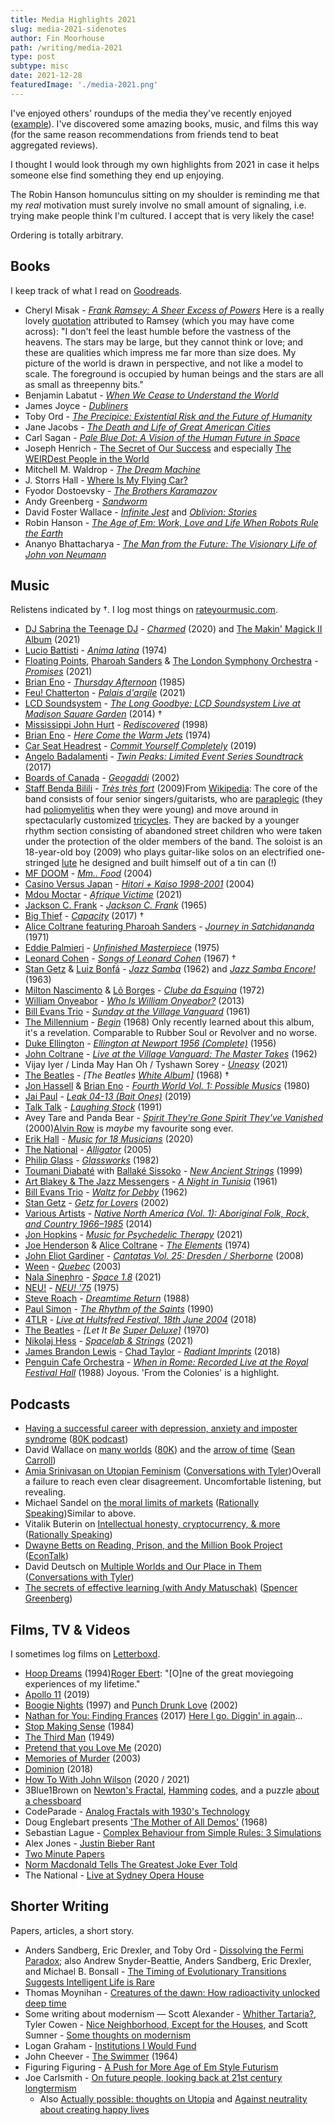 ```yaml
---
title: Media Highlights 2021
slug: media-2021-sidenotes
author: Fin Moorhouse
path: /writing/media-2021
type: post
subtype: misc
date: 2021-12-28
featuredImage: './media-2021.png'
---
```


I've enjoyed others' roundups of the media they've recently enjoyed ([example](http://lukemuehlhauser.com/media-diet-for-q3-2021/)). I've discovered some amazing books, music, and films this way (for the same reason recommendations from friends tend to beat aggregated reviews).

I thought I would look through my own highlights from 2021 in case it helps someone else find something they end up enjoying.

The Robin Hanson homunculus sitting on my shoulder is reminding me that my *real* motivation must surely involve no small amount of signaling, i.e. trying make people think I'm cultured. I accept that is very likely the case!

Ordering is totally arbitrary.

## Books

I keep track of what I read on [Goodreads](https://www.goodreads.com/user/show/38695642-fin-moorhouse).

- Cheryl Misak - [*Frank Ramsey: A Sheer Excess of Powers*](https://www.goodreads.com/book/show/52950063-frank-ramsey)<Sidenote label='ramsey'> Here is a really lovely <a href='https://www.goodreads.com/quotes/787508-i-don-t-feel-the-least-humble-before-the-vastness-of'>quotation</a> attributed to Ramsey (which you may have come across): "I don't feel the least humble before the vastness of the heavens. The stars may be large, but they cannot think or love; and these are qualities which impress me far more than size does. My picture of the world is drawn in perspective, and not like a model to scale. The foreground is occupied by human beings and the stars are all as small as threepenny bits."</Sidenote>
- Benjamin Labatut - *[When We Cease to Understand the World](https://www.goodreads.com/book/show/53972214-when-we-cease-to-understand-the-world)*
- James Joyce - [*Dubliners*](https://www.goodreads.com/book/show/11012.Dubliners)
- Toby Ord - [*The Precipice: Existential Risk and the Future of Humanity*](https://www.goodreads.com/book/show/50485582-the-precipice)
- Jane Jacobs - [*The Death and Life of Great American Cities*](https://www.goodreads.com/book/show/30833.The_Death_and_Life_of_Great_American_Cities)
- Carl Sagan - [*Pale Blue Dot: A Vision of the Human Future in Space*](https://www.goodreads.com/book/show/61663.Pale_Blue_Dot)
- Joseph Henrich - [The Secret of Our Success](https://www.goodreads.com/book/show/25761655-the-secret-of-our-success) and especially [The WEIRDest People in the World](https://www.goodreads.com/book/show/51710349-the-weirdest-people-in-the-world)
- Mitchell M. Waldrop - [*The Dream Machine*](https://press.stripe.com/the-dream-machine)
- J. Storrs Hall - [Where Is My Flying Car?](https://press.stripe.com/where-is-my-flying-car)
- Fyodor Dostoevsky - [*The Brothers Karamazov*](https://www.goodreads.com/book/show/4935.The_Brothers_Karamazov)
- Andy Greenberg - [*Sandworm*](https://www.goodreads.com/book/show/41436213-sandworm)
- David Foster Wallace - [*Infinite Jest*](https://www.goodreads.com/book/show/6759.Infinite_Jest) and [*Oblivion: Stories*](https://www.goodreads.com/book/show/6749.Oblivion)
- Robin Hanson - [*The Age of Em: Work, Love and Life When Robots Rule the Earth*](https://www.goodreads.com/book/show/26831944-the-age-of-em)
- Ananyo Bhattacharya - [*The Man from the Future: The Visionary Life of John von Neumann*](https://www.goodreads.com/book/show/56155133-the-man-from-the-future)

## Music

Relistens indicated by †. I log most things on [rateyourmusic.com](https://rateyourmusic.com/~finm).

- [DJ Sabrina the Teenage DJ](https://rateyourmusic.com/artist/dj-sabrina-the-teenage-dj) - *[Charmed](https://rateyourmusic.com/release/album/dj-sabrina-the-teenage-dj/charmed/)* (2020) and [The Makin' Magick II Album](https://rateyourmusic.com/release/album/dj-sabrina-the-teenage-dj/the-makin-magick-ii-album/) (2021)
- [Lucio Battisti](https://rateyourmusic.com/artist/lucio_battisti) - *[Anima latina](https://rateyourmusic.com/release/album/lucio-battisti/anima-latina/)* (1974)
- [Floating Points](https://rateyourmusic.com/artist/floating-points), [Pharoah Sanders](https://rateyourmusic.com/artist/pharoah_sanders) & [The London Symphony Orchestra](https://rateyourmusic.com/artist/london-symphony-orchestra) - *[Promises](https://rateyourmusic.com/release/album/floating-points-pharoah-sanders-and-the-london-symphony-orchestra/promises/)* (2021)
- [Brian Eno](https://rateyourmusic.com/artist/brian-eno) - *[Thursday Afternoon](https://rateyourmusic.com/release/album/brian-eno/thursday-afternoon/)* (1985)
- [Feu! Chatterton](https://rateyourmusic.com/artist/feu-chatterton) - *[Palais d'argile](https://rateyourmusic.com/release/album/feu-chatterton/palais-dargile/)* (2021)
- [LCD Soundsystem](https://rateyourmusic.com/artist/lcd-soundsystem) - *[The Long Goodbye: LCD Soundsystem Live at Madison Square Garden](https://rateyourmusic.com/release/album/lcd-soundsystem/the-long-goodbye-lcd-soundsystem-live-at-madison-square-garden/)* (2014) †
- [Mississippi John Hurt](https://rateyourmusic.com/artist/mississippi-john-hurt) - *[Rediscovered](https://rateyourmusic.com/release/comp/mississippi-john-hurt/rediscovered/)*  (1998)
- [Brian Eno](https://rateyourmusic.com/artist/brian-eno) - *[Here Come the Warm Jets](https://rateyourmusic.com/release/album/eno/here-come-the-warm-jets/)* (1974)
- [Car Seat Headrest](https://rateyourmusic.com/artist/car-seat-headrest) - *[Commit Yourself Completely](https://rateyourmusic.com/release/album/car-seat-headrest/commit-yourself-completely/)* (2019)
- [Angelo Badalamenti](https://rateyourmusic.com/artist/angelo-badalamenti) - *[Twin Peaks: Limited Event Series Soundtrack](https://rateyourmusic.com/release/album/angelo-badalamenti/twin-peaks-limited-event-series-soundtrack/)* (2017)
- [Boards of Canada](https://rateyourmusic.com/artist/boards-of-canada) - *[Geogaddi](https://rateyourmusic.com/release/album/boards-of-canada/geogaddi/)* (2002)
- [Staff Benda Bilili](https://rateyourmusic.com/artist/staff_benda_bilili) - *[Très très fort](https://rateyourmusic.com/release/album/staff_benda_bilili/tres_tres_fort/)* (2009)<Sidenote label='sub'>From [Wikipedia](https://en.wikipedia.org/wiki/Staff_Benda_Bilili): The core of the band consists of four senior singers/guitarists, who are [paraplegic](https://en.wikipedia.org/wiki/Paraplegia) (they had [poliomyelitis](https://en.wikipedia.org/wiki/Poliomyelitis) when they were young) and move around in spectacularly customized [tricycles](https://en.wikipedia.org/wiki/Tricycle). They are backed by a younger rhythm section consisting of abandoned street children who were taken under the protection of the older members of the band. The soloist is an 18-year-old boy (2009) who plays guitar-like solos on an electrified one-stringed [lute](https://en.wikipedia.org/wiki/Lute) he designed and built himself out of a tin can (!)</Sidenote>
- [MF DOOM](https://rateyourmusic.com/artist/mf-doom) - *[Mm.. Food](https://rateyourmusic.com/release/album/mf-doom/mm-food/)* (2004)
- [Casino Versus Japan](https://rateyourmusic.com/artist/casino-versus-japan) - *[Hitori + Kaiso 1998-2001](https://rateyourmusic.com/release/album/casino-versus-japan/hitori-kaiso-1998-2001/)* (2004)
- [Mdou Moctar](https://rateyourmusic.com/artist/mdou-moctar) - *[Afrique Victime](https://rateyourmusic.com/release/album/mdou-moctar/afrique-victime/)* (2021)
- [Jackson C. Frank](https://rateyourmusic.com/artist/jackson_c__frank) - *[Jackson C. Frank](https://rateyourmusic.com/release/album/jackson-c-frank/jackson-c-frank/)* (1965)
- [Big Thief](https://rateyourmusic.com/artist/big-thief) - *[Capacity](https://rateyourmusic.com/release/album/big-thief/capacity/)*  (2017) †
- [Alice Coltrane featuring Pharoah Sanders](https://rateyourmusic.com/artist/alice-coltrane) - *[Journey in Satchidananda](https://rateyourmusic.com/release/album/alice-coltrane-featuring-pharoah-sanders/journey-in-satchidananda/)* (1971)
- [Eddie Palmieri](https://rateyourmusic.com/artist/eddie-palmieri) - *[Unfinished Masterpiece](https://rateyourmusic.com/release/album/eddie-palmieri/unfinished-masterpiece/)* (1975)
- [Leonard Cohen](https://rateyourmusic.com/artist/leonard-cohen) - *[Songs of Leonard Cohen](https://rateyourmusic.com/release/album/leonard-cohen/songs-of-leonard-cohen/)* (1967) †
- [Stan Getz](https://rateyourmusic.com/artist/stan-getz) & [Luiz Bonfá](https://rateyourmusic.com/artist/luiz_bonfa) - *[Jazz Samba](https://rateyourmusic.com/release/album/stan-getz-charlie-byrd/jazz-samba/)*   (1962) and *[Jazz Samba Encore!](https://rateyourmusic.com/release/album/stan-getz-luiz-bonfa/jazz-samba-encore/)* (1963)
- [Milton Nascimento](https://rateyourmusic.com/artist/milton-nascimento) & [Lô Borges](https://rateyourmusic.com/artist/lo-borges) - *[Clube da Esquina](https://rateyourmusic.com/release/album/milton-nascimento-lo-borges/clube-da-esquina/)* (1972)
- [William Onyeabor](https://rateyourmusic.com/artist/william-onyeabor) - *[Who Is William Onyeabor?](https://rateyourmusic.com/release/comp/william-onyeabor/who-is-william-onyeabor/)* (2013)
- [Bill Evans Trio](https://rateyourmusic.com/artist/bill-evans) - *[Sunday at the Village Vanguard](https://rateyourmusic.com/release/album/bill-evans-trio/sunday-at-the-village-vanguard/)* (1961)
- [The Millennium](https://rateyourmusic.com/artist/the-millennium) - *[Begin](https://rateyourmusic.com/release/album/the-millennium/begin/)* (1968) <Sidenote label='begin'>Only recently learned about this album, it's a revelation. Comparable to Rubber Soul or Revolver and no worse.</Sidenote>
- [Duke Ellington](https://rateyourmusic.com/artist/duke-ellington) - *[Ellington at Newport 1956 (Complete)](https://rateyourmusic.com/release/album/duke-ellington/ellington-at-newport-1956-complete-2/)* (1956)
- [John Coltrane](https://rateyourmusic.com/artist/john-coltrane) - *[Live at the Village Vanguard: The Master Takes](https://rateyourmusic.com/release/comp/john_coltrane/live_at_the_village_vanguard__the_master_takes/)* (1962)
- Vijay Iyer /  Linda May Han Oh / Tyshawn Sorey - *[Uneasy](https://rateyourmusic.com/release/album/vijay-iyer-linda-may-han-oh-tyshawn-sorey/uneasy/)* (2021)
- [The Beatles](https://rateyourmusic.com/artist/the-beatles) - *[The Beatles [White Album\]](https://rateyourmusic.com/release/album/the-beatles/the-beatles-white-album/)* (1968) †
- [Jon Hassell](https://rateyourmusic.com/artist/jon-hassell) & [Brian Eno](https://rateyourmusic.com/artist/brian-eno) - *[Fourth World Vol. 1: Possible Musics](https://rateyourmusic.com/release/album/jon-hassell-brian-eno/fourth-world-vol-1-possible-musics/)* (1980)
- [Jai Paul](https://rateyourmusic.com/artist/jai-paul) - *[Leak 04-13 (Bait Ones)](https://rateyourmusic.com/release/album/jai-paul/leak-04-13-bait-ones/)* (2019)
- [Talk Talk](https://rateyourmusic.com/artist/talk-talk) - *[Laughing Stock](https://rateyourmusic.com/release/album/talk-talk/laughing-stock/)* (1991)
- Avey Tare and Panda Bear - *[Spirit They're Gone Spirit They've Vanished](https://rateyourmusic.com/release/album/avey-tare-and-panda-bear/spirit-theyre-gone-spirit-theyve-vanished-3/)* (2000)<Sidenote label='spirit'>[Alvin Row](https://www.youtube.com/watch?v=XTRGYz17E5U) is *maybe* my favourite song ever.</Sidenote>
- [Erik Hall](https://rateyourmusic.com/artist/erik-hall) - *[Music for 18 Musicians](https://rateyourmusic.com/release/album/erik-hall/music-for-18-musicians/)* (2020)
- [The National](https://rateyourmusic.com/artist/the-national) - *[Alligator](https://rateyourmusic.com/release/album/the-national/alligator/)* (2005)
- [Philip Glass](https://rateyourmusic.com/artist/philip-glass) - *[Glassworks](https://rateyourmusic.com/release/album/philip-glass/glassworks/)* (1982)
- [Toumani Diabaté](https://rateyourmusic.com/artist/toumani-diabate) with [Ballaké Sissoko](https://rateyourmusic.com/artist/ballake-sissoko) - *[New Ancient Strings](https://rateyourmusic.com/release/album/toumani-diabate-with-ballake-sissoko/new-ancient-strings/)* (1999)
- [Art Blakey & The Jazz Messengers](https://rateyourmusic.com/artist/art-blakey) - *[A Night in Tunisia](https://rateyourmusic.com/release/album/art_blakey_and_the_jazz_messengers/a_night_in_tunisia_f9/)* (1961)
- [Bill Evans Trio](https://rateyourmusic.com/artist/bill-evans) - *[Waltz for Debby](https://rateyourmusic.com/release/album/bill-evans-trio/waltz-for-debby/)* (1962)
- [Stan Getz](https://rateyourmusic.com/artist/stan-getz) - *[Getz for Lovers](https://rateyourmusic.com/release/comp/stan-getz/getz-for-lovers/)* (2002)
- [Various Artists](https://rateyourmusic.com/artist/various-artists) - *[Native North America (Vol. 1): Aboriginal Folk, Rock, and Country 1966–1985](https://rateyourmusic.com/release/comp/various-artists/native-north-america-vol-1-aboriginal-folk-rock-and-country-1966–1985/)* (2014)
- [Jon Hopkins](https://rateyourmusic.com/artist/jon-hopkins) - *[Music for Psychedelic Therapy](https://rateyourmusic.com/release/album/jon-hopkins/music-for-psychedelic-therapy/)*   (2021)
- [Joe Henderson](https://rateyourmusic.com/artist/joe-henderson) & [Alice Coltrane](https://rateyourmusic.com/artist/alice-coltrane) - *[The Elements](https://rateyourmusic.com/release/album/joe-henderson-alice-coltrane/the-elements/)* (1974)
- [John Eliot Gardiner](https://rateyourmusic.com/artist/john_eliot_gardiner) - *[Cantatas Vol. 25: Dresden / Sherborne](https://rateyourmusic.com/release/album/john-eliot-gardiner/cantatas-vol-25-dresden-sherborne/)* (2008)
- [Ween](https://rateyourmusic.com/artist/ween) - *[Quebec](https://rateyourmusic.com/release/album/ween/quebec/)* (2003)
- [Nala Sinephro](https://rateyourmusic.com/artist/nala-sinephro) - *[Space 1.8](https://rateyourmusic.com/release/album/nala-sinephro/space-1_8/)* (2021)
- [NEU!](https://rateyourmusic.com/artist/neu) - *[NEU! '75](https://rateyourmusic.com/release/album/neu/neu-75/)* (1975)
- [Steve Roach](https://rateyourmusic.com/artist/steve_roach) - *[Dreamtime Return](https://rateyourmusic.com/release/album/steve-roach/dreamtime-return/)* (1988)
- [Paul Simon](https://rateyourmusic.com/artist/paul-simon) - *[The Rhythm of the Saints](https://rateyourmusic.com/release/album/paul-simon/the-rhythm-of-the-saints/)* (1990)
- [4TLR](https://rateyourmusic.com/artist/four-tet) - *[Live at Hultsfred Festival, 18th June 2004](https://rateyourmusic.com/release/album/4tlr/live-at-hultsfred-festival-18th-june-2004/)* (2018)
- [The Beatles](https://rateyourmusic.com/artist/the-beatles) - *[Let It Be [Super Deluxe\]](https://rateyourmusic.com/release/album/the-beatles/let-it-be-87/)* (1970)
- [Nikolaj Hess](https://rateyourmusic.com/artist/nikolaj-hess) - *[Spacelab & Strings](https://rateyourmusic.com/release/album/nikolaj-hess/spacelab-and-strings/)* (2021)
- [James Brandon Lewis](https://rateyourmusic.com/artist/james_brandon_lewis) - [Chad Taylor](https://rateyourmusic.com/artist/chad-taylor) - *[Radiant Imprints](https://rateyourmusic.com/release/album/james-brandon-lewis-chad-taylor/radiant-imprints/)* (2018)
- [Penguin Cafe Orchestra](https://rateyourmusic.com/artist/penguin-cafe-orchestra) - *[When in Rome: Recorded Live at the Royal Festival Hall](https://rateyourmusic.com/release/album/penguin-cafe-orchestra/when-in-rome-recorded-live-at-the-royal-festival-hall/)* (1988) <Sidenote label='pco'>Joyous. 'From the Colonies' is a highlight.</Sidenote>

## Podcasts

- [Having a successful career with depression, anxiety and imposter syndrome](https://80000hours.org/podcast/episodes/depression-anxiety-imposter-syndrome/) ([80K podcast](https://80000hours.org/podcast/))
- David Wallace on [many worlds](https://80000hours.org/podcast/episodes/david-wallace-many-worlds-theory-of-quantum-mechanics/) ([80K](https://80000hours.org/podcast/)) and the [arrow of time](https://www.preposterousuniverse.com/podcast/2021/08/02/158-david-wallace-on-the-arrow-of-time/) ([Sean Carroll](https://www.preposterousuniverse.com/podcast/))
- [Amia Srinivasan on Utopian Feminism](https://conversationswithtyler.com/episodes/amia-srinivasan/) ([Conversations with Tyler](https://conversationswithtyler.com))<Sidenote label='amia'>Overall a failure to reach even clear disagreement. Uncomfortable listening, but revealing.</Sidenote>
- Michael Sandel on [the moral limits of markets](http://rationallyspeakingpodcast.org/episode-247-the-moral-limits-of-markets-the-problem-with-meritocracy-michael-sandel/) ([Rationally Speaking](http://rationallyspeakingpodcast.org))<Sidenote label='sandel'>Similar to above.</Sidenote>
- Vitalik Buterin on [Intellectual honesty, cryptocurrency, & more](http://rationallyspeakingpodcast.org/253-intellectual-honesty-cryptocurrency-more-vitalik-buterin/) ([Rationally Speaking](http://rationallyspeakingpodcast.org))
- [Dwayne Betts on Reading, Prison, and the Million Book Project](https://www.econtalk.org/dwayne-betts-on-reading-prison-and-the-million-book-project/) ([EconTalk](https://www.econtalk.org/))
- David Deutsch on [Multiple Worlds and Our Place in Them](https://conversationswithtyler.com/episodes/david-deutsch/) ([Conversations with Tyler](https://conversationswithtyler.com))
- [The secrets of effective learning (with Andy Matuschak)](https://podcasts.apple.com/us/podcast/the-secrets-of-effective-learning-with-andy-matuschak/id1535406429?i=1000530422993) ([Spencer Greenberg](https://clearerthinkingpodcast.com/))

## Films, TV & Videos

I sometimes log films on [Letterboxd](https://letterboxd.com/finm/films/by/date/).

- [Hoop Dreams](https://letterboxd.com/film/hoop-dreams/) (1994)<Sidenote label='hoop'><a href='https://www.rogerebert.com/roger-ebert/the-great-american-documentary'>Roger Ebert</a>: "[O]ne of the great moviegoing experiences of my lifetime."</Sidenote>
- [Apollo 11](https://letterboxd.com/film/apollo-11-2019/) (2019)
- [Boogie Nights](https://letterboxd.com/film/boogie-nights/) (1997) and [Punch Drunk Love](https://letterboxd.com/film/punch-drunk-love/) (2002)
- [Nathan for You: Finding Frances](https://letterboxd.com/film/nathan-for-you-finding-frances/) (2017) <Sidenote label='hoop'><a href='https://www.youtube.com/watch?v=fc7cYfox91k'>Here I go. Diggin' in again</a>...</Sidenote>
- [Stop Making Sense](https://letterboxd.com/film/stop-making-sense/) (1984)
- [The Third Man](https://letterboxd.com/film/the-third-man/) (1949)
- [Pretend that you Love Me](https://youtu.be/enazxSimfm0) (2020)
- [Memories of Murder](https://letterboxd.com/film/memories-of-murder/) (2003)
- [Dominion](https://letterboxd.com/film/dominion-2018/) (2018)
- [How To With John Wilson](https://en.wikipedia.org/wiki/How_To_with_John_Wilson) (2020 / 2021)
- 3Blue1Brown on [Newton's Fractal](https://www.youtube.com/watch?v=-RdOwhmqP5s), [Hamming](https://www.youtube.com/watch?v=X8jsijhllIA) [codes](https://www.youtube.com/watch?v=b3NxrZOu_CE), and a puzzle [about a chessboard](https://www.youtube.com/watch?v=wTJI_WuZSwE&t=71s)
- CodeParade - [Analog Fractals with 1930's Technology](https://youtu.be/Pv26QAOcb6Q)
- Doug Englebart presents ['The Mother of All Demos'](https://youtu.be/yJDv-zdhzMY) (1968)
- Sebastian Lague - [Complex Behaviour from Simple Rules: 3 Simulations](https://youtu.be/kzwT3wQWAHE)
- Alex Jones - [Justin Bieber Rant](https://www.youtube.com/watch?v=_t3POfNbx6M&list=FL0i2I3RE2dAtNnpgTlkxVsQ)
- [Two Minute Papers](https://www.youtube.com/channel/UCbfYPyITQ-7l4upoX8nvctg)
- [Norm Macdonald Tells The Greatest Joke Ever Told](https://youtu.be/1-MJy7w69EU)
- The National - [Live at Sydney Opera House](https://www.youtube.com/watch?v=uWd0EWKpH94&list=FL0i2I3RE2dAtNnpgTlkxVsQ&index=28&t=2508s)

## Shorter Writing

Papers, articles, a short story.

- Anders Sandberg, Eric Drexler, and Toby Ord - [Dissolving the Fermi Paradox](https://arxiv.org/abs/1806.02404); also Andrew Snyder-Beattie, Anders Sandberg, Eric Drexler, and Michael B. Bonsall - [The Timing of Evolutionary Transitions Suggests Intelligent Life is Rare](https://www.liebertpub.com/doi/full/10.1089/ast.2019.2149)
- Thomas Moynihan - [Creatures of the dawn: How radioactivity unlocked deep time](https://www.bbc.com/future/article/20210929-creatures-of-the-dawn-how-radioactivity-unlocked-deep-time)
- Some writing about modernism — Scott Alexander - [Whither Tartaria?](https://astralcodexten.substack.com/p/whither-tartaria), Tyler Cowen - [Nice Neighborhood, Except for the Houses](https://www.bloomberg.com/opinion/articles/2021-10-05/urban-design-why-can-t-we-build-nice-neighborhoods-anymore?srnd=premium&sref=XgZBm7li), and Scott Sumner - [Some thoughts on modernism](https://www.econlib.org/some-random-thoughts-on-modernism/)
- Logan Graham - [Institutions I Would Fund](http://logangraham.xyz/blog/Institutions-I-Would-Fund)
- John Cheever - [The Swimmer](https://www.newyorker.com/magazine/1964/07/18/the-swimmer) (1964)
- Figuring Figuring - [A Push for More Age of Em Style Futurism](https://figuringfiguring.com/2020/06/15/a-push-for-more-age-of-em-style-futurism/)
- Joe Carlsmith - [On future people, looking back at 21st century longtermism](https://handsandcities.com/2021/03/22/on-future-people-looking-back-at-21st-century-longtermism/)
  - Also [Actually possible: thoughts on Utopia](https://handsandcities.com/2021/01/18/actually-possible-thoughts-on-utopia/) and [Against neutrality about creating happy lives](https://handsandcities.com/2021/03/14/against-neutrality-about-creating-happy-lives/)

